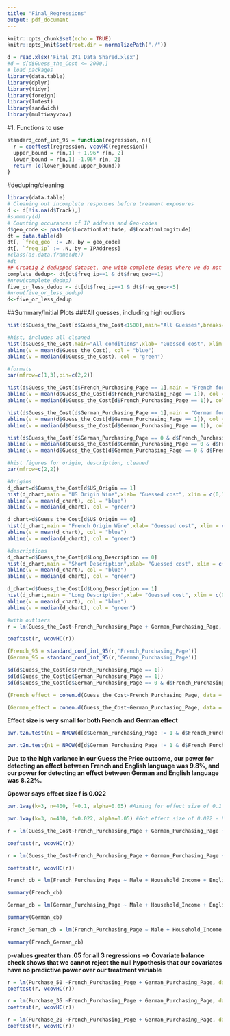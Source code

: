 ---
title: "Final_Regressions"
output: pdf_document
---

```{r setup, include=FALSE}
knitr::opts_chunk$set(echo = TRUE)
knitr::opts_knit$set(root.dir = normalizePath("./"))
```


```{r, echo=FALSE}
d = read.xlsx('Final_241_Data_Shared.xlsx')
#d = d[d$Guess_the_Cost <= 2000,]
# load packages 
library(data.table)
library(dplyr)
library(tidyr)
library(foreign)
library(lmtest)
library(sandwich)
library(multiwayvcov)
```


#1. Functions to use
```{r}
standard_conf_int_95 = function(regression, n){
  r = coeftest(regression, vcovHC(regression))
  upper_bound = r[n,1] + 1.96* r[n, 2] 
  lower_bound = r[n,1] -1.96* r[n, 2]
  return (c(lower_bound,upper_bound))
}
```
#deduping/cleaning
```{r deduping}
library(data.table)
# Cleaning out incomplete responses before treament exposures
d <- d[!is.na(d$Track),]
#summary(d)
# Counting occurances of IP address and Geo-codes
d$geo_code <- paste(d$LocationLatitude, d$LocationLongitude)
dt = data.table(d)
dt[, `freq_geo` := .N, by = geo_code]
dt[, `freq_ip` := .N, by = IPAddress]
#class(as.data.frame(dt))
#dt
## Creatig 2 dedupped dataset, one with complete dedup where we do not allow any duplicates in IP or Geo code, and one where we exclude IP dupes, but allow up to 5 dups per geo code
complete_dedup<- dt[dt$freq_ip==1 & dt$freq_geo==1]
#nrow(complete_dedup)
five_or_less_dedup <- dt[dt$freq_ip==1 & dt$freq_geo<=5]
#nrow(five_or_less_dedup)
d<-five_or_less_dedup
```

##Summary/Initial Plots
###All guesses, including high outliers
```{r}
hist(d$Guess_the_Cost[d$Guess_the_Cost<1500],main="All Guesses",breaks=100,xlab= "Guessed cost")
```

```{r}
#hist, includes all cleaned 
hist(d$Guess_the_Cost,main="All conditions",xlab= "Guessed cost", xlim = c(0,100),breaks=1000)
abline(v = mean(d$Guess_the_Cost), col = "blue")
abline(v = median(d$Guess_the_Cost), col = "green")

#formats
par(mfrow=c(1,3),pin=c(2,2))

hist(d$Guess_the_Cost[d$French_Purchasing_Page == 1],main = "French format",xlab= "Guessed cost", xlim = c(0,100),breaks=1000)
abline(v = mean(d$Guess_the_Cost[d$French_Purchasing_Page == 1]), col = "blue")
abline(v = median(d$Guess_the_Cost[d$French_Purchasing_Page == 1]), col = "green")

hist(d$Guess_the_Cost[d$German_Purchasing_Page == 1],main = "German format",xlab= "Guessed cost", xlim = c(0,100),breaks=1000)
abline(v = mean(d$Guess_the_Cost[d$German_Purchasing_Page == 1]), col = "blue")
abline(v = median(d$Guess_the_Cost[d$German_Purchasing_Page == 1]), col = "green")

hist(d$Guess_the_Cost[d$German_Purchasing_Page == 0 & d$French_Purchasing_Page == 0 ],main = "English format", xlab= "Guessed cost", xlim = c(0,100),breaks=1000)
abline(v = median(d$Guess_the_Cost[d$German_Purchasing_Page == 0 & d$French_Purchasing_Page == 0]), col = "green")
abline(v = mean(d$Guess_the_Cost[d$German_Purchasing_Page == 0 & d$French_Purchasing_Page == 0]), col = "blue")

```
```{r}
#hist figures for origin, description, cleaned 
par(mfrow=c(2,2))

#Origins
d_chart=d$Guess_the_Cost[d$US_Origin == 1]
hist(d_chart,main = "US Origin Wine",xlab= "Guessed cost", xlim = c(0,100),breaks=1000)
abline(v = mean(d_chart), col = "blue")
abline(v = median(d_chart), col = "green")

d_chart=d$Guess_the_Cost[d$US_Origin == 0]
hist(d_chart,main = "French Origin Wine",xlab= "Guessed cost", xlim = c(0,100),breaks=1000)
abline(v = mean(d_chart), col = "blue")
abline(v = median(d_chart), col = "green")

#descriptions
d_chart=d$Guess_the_Cost[d$Long_Description == 0]
hist(d_chart,main = "Short Description",xlab= "Guessed cost", xlim = c(0,100),breaks=1000)
abline(v = mean(d_chart), col = "blue")
abline(v = median(d_chart), col = "green")

d_chart=d$Guess_the_Cost[d$Long_Description == 1]
hist(d_chart,main = "Long Description",xlab= "Guessed cost", xlim = c(0,100),breaks=1000)
abline(v = mean(d_chart), col = "blue")
abline(v = median(d_chart), col = "green")
```

```{r}
#with outliers
r = lm(Guess_the_Cost~French_Purchasing_Page + German_Purchasing_Page, data = d)

coeftest(r, vcovHC(r))

(French_95 = standard_conf_int_95(r,'French_Purchasing_Page'))
(German_95 = standard_conf_int_95(r,'German_Purchasing_Page'))

sd(d$Guess_the_Cost[d$French_Purchasing_Page == 1])
sd(d$Guess_the_Cost[d$German_Purchasing_Page == 1])
sd(d$Guess_the_Cost[d$German_Purchasing_Page == 0 & d$French_Purchasing_Page ==0])
```





```{r}
(French_effect = cohen.d(Guess_the_Cost~French_Purchasing_Page, data = d[d$German_Purchasing_Page != 1,]))

(German_effect = cohen.d(Guess_the_Cost~German_Purchasing_Page, data = d[d$French_Purchasing_Page != 1,]))
```
**Effect size is very small for both French and German effect**

```{r}
pwr.t2n.test(n1 = NROW(d[d$German_Purchasing_Page != 1 & d$French_Purchasing_Page != 1,]), n2 = NROW(d[d$French_Purchasing_Page == 1,]), d = .045, sig.level = .05)

pwr.t2n.test(n1 = NROW(d[d$German_Purchasing_Page != 1 & d$French_Purchasing_Page != 1,]), n2 = NROW(d[d$German_Purchasing_Page == 1,]), d = 0.037, sig.level = .05)


```

**Due to the high variance in our Guess the Price outcome, our power for detecting an effect between French and English language was 9.8%, and our power for detecting an effect between German and English language was 8.22%.**

**Gpower says effect size f is 0.022**

```{r}
pwr.1way(k=3, n=400, f=0.1, alpha=0.05) #Aiming for effect size of 0.1 - Power of 88%

pwr.1way(k=3, n=400, f=0.022, alpha=0.05) #Got effect size of 0.022 - Power of 9.6%
```

```{r}
r = lm(Guess_the_Cost~French_Purchasing_Page + German_Purchasing_Page + US_Origin + French_Purchasing_Page * US_Origin + German_Purchasing_Page*US_Origin, data = d)

coeftest(r, vcovHC(r))
```

```{r}
r = lm(Guess_the_Cost~French_Purchasing_Page + German_Purchasing_Page + US_Origin + French_Purchasing_Page * Long_Description + German_Purchasing_Page*Long_Description, data = d)

coeftest(r, vcovHC(r))
```
```{r}
French_cb = lm(French_Purchasing_Page ~ Male + Household_Income + English_as_primary + Drink_Frequency + Cab_Preference + Purchase_Frequency, data = d[d$German_Purchasing_Page != 1,])

summary(French_cb)

German_cb = lm(German_Purchasing_Page ~ Male + Household_Income + English_as_primary + Drink_Frequency + Cab_Preference + Purchase_Frequency, data = d[d$French_Purchasing_Page != 1,])

summary(German_cb)

French_German_cb = lm(French_Purchasing_Page ~ Male + Household_Income + English_as_primary + Drink_Frequency + Cab_Preference + Purchase_Frequency, data = d[d$French_Purchasing_Page == 1 | d$German_Purchasing_Page == 1 ,])

summary(French_German_cb)
```

**p-values greater than .05 for all 3 regressions --> Covariate balance check shows that we cannot reject the null hypothesis that our covariates have no predictive power over our treatment variable**

```{r}
r = lm(Purchase_50 ~French_Purchasing_Page + German_Purchasing_Page, data = d)
coeftest(r, vcovHC(r))

```

```{r}
r = lm(Purchase_35 ~French_Purchasing_Page + German_Purchasing_Page, data = d)
coeftest(r, vcovHC(r))
```

```{r}
r = lm(Purchase_20 ~French_Purchasing_Page + German_Purchasing_Page, data = d)
coeftest(r, vcovHC(r))
```


```{r}

```

